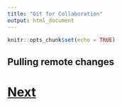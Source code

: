 ```yaml
---
title: "Git for Collaboration"
output: html_document
---
```


```r
knitr::opts_chunk$set(echo = TRUE)
```

## Pulling remote changes


# [Next](merging.html)
